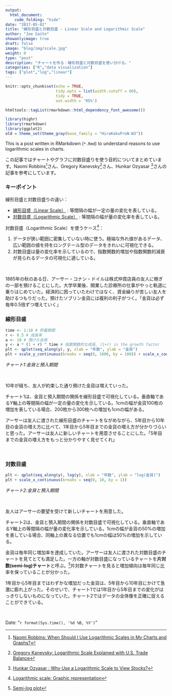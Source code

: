```yaml
---
output:
  html_document:
    code_folding: "hide"
date: "2017-05-02"
title: "線形目盛と対数目盛 - Linear Scale and Logarithmic Scale"
author: "Joe Saito"
showonlyimage: true
draft: false
image: "blog/img/scale.jpg"
weight: 0
type: "post"
description: "チャートを作る：線形目盛と対数目盛を使い分ける。"
categories: ["R","data visualization"]
tags: ["plot","log","linear"]
---
```


```r
knitr::opts_chunk$set(echo = TRUE, 
                      tidy.opts = list(width.cutoff = 60),
                      tidy = TRUE, 
                      out.width = '95%')
```

```r
htmltools::tagList(rmarkdown::html_dependency_font_awesome())
```

```r
library(highr)
library(rmarkdown)
library(ggplot2)
old = theme_set(theme_gray(base_family = "HiraKakuProN-W3"))
```

This is a post written in RMarkdown (`*.Rmd`) to understand reasons to use logarithmic scales in charts. 

この記事ではチャートやグラフに対数目盛りを使う目的についてまとめています。Naomi Robbins^[[Naomi Robbins: When Should I Use Logarithmic Scales in My Charts and Graphs?](https://www.forbes.com/sites/naomirobbins/2012/01/19/when-should-i-use-logarithmic-scales-in-my-charts-and-graphs/3/#4f5ca766d184)]さん、Gregory Kanevsky^[[Gregory Kanevsky: Logarithmic Scale Explained with U.S. Trade Balance](http://novyden.blogspot.jp/2017/06/logarithmic-scale-explained-with-us.html)]さん、Hunkar Ozyasar ^[[Hunkar Ozyasar : Why Use a Logarithmic Scale to View Stocks?](http://finance.zacks.com/use-logarithmic-scale-stocks-8760.html)]さんの記事を参考にしています。

### キーポイント

線形目盛と対数目盛りの違い：

- [線形目盛（Linear Scale）](#linear) : 等間隔の幅が一定の量の変化を表している。
- [対数目盛（Logarithmic Scale）](#log) : 等間隔の幅が量の変化率を表している。

対数目盛（Logarithmic Scale）を使うケース^[[Logarithmic scale: Graphic representation](https://en.wikipedia.org/wiki/Logarithmic_scale#Graphic_representation)]：

1. データが狭い範囲に密集していない時に使う。極端な外れ値があるデータ、広い範囲の値を持をロングテール型のデータをきれいに可視化できる。
2. 対数目盛は量の変化率を示しているので、指数関数的増加や指数関数的減衰が見られるデータの可視化に適している。

&nbsp;

1885年の秋のある日、アーサー・コナン・ドイルは株式仲買店員の友人に稼ぎの一部を預けることにした。大学卒業後、開業した診療所の仕事がやっと軌道に乗りはじめていた。経済的に困っていたわけではなく、資金繰りが苦しい友人を助けるつもりだった。預けたソブリン金貨には複利の利子がつく。「金貨は必ず毎年0.5倍ずつ増えていく」

### 線形目盛 {#linear}

```r
time <- 1:10 # 貯蓄期間
r <- 0.5 # 成長率
a <- 10 # 預けた金貨
y <- a * (1 + r) ^ time # 指数関数的な成長, (1+r) is the growth factor
plt <- qplot(seq_along(y), y, xlab = "年数", ylab = "金貨")
plt + scale_y_continuous(breaks = seq(0, 1000, by = 100)) + scale_x_continuous(breaks = seq(0, 10, by = 1))
```

*チャート1:金貨と預入期間*

&nbsp;

10年が経ち、友人が約束した通り預けた金貨は増えていった。

チャート1は、金貨と預入期間の関係を線形目盛で可視化している。垂直軸であるY軸上の等間隔の幅が一定の量の変化を示している。1cmの幅が金貨100枚の増加を表している場合、200枚から300枚への増加も1cmの幅がある。

アーサーは友人に渡された線形目盛のチャートをながめながら、5年目から10年目の金貨の増え方に比べて、1年目から5年目までの金貨の増え方が分かりづらいと思った。アーサーは友人に新しいチャートを用意させることにした。「5年目までの金貨の増え方をもっと分かりやすく見せてくれ」

&nbsp;

### 対数目盛 {#log}

```r
plt <- qplot(seq_along(y), log(y), xlab = "年数", ylab = "log(金貨)")
plt + scale_x_continuous(breaks = seq(0, 10, by = 1))
```

*チャート2:金貨と預入期間*

&nbsp;

友人はアーサーの要望を受けて新しいチャートを用意した。

チャート2は、金貨と預入期間の関係を対数目盛で可視化している。垂直軸であるY軸上の等間隔の幅が量の変化率を示している。1cmの幅が金貨の50%の増加を表している場合、同軸上の異なる位置でも1cmの幅は50%の増加を示している。

金貨は毎年同じ増加率を達成していた。アーサーは友人に渡された対数目盛のチャートを見てとても満足した。一方の軸が対数目盛になっているチャートを**片対数(semi-log)チャート**と呼ぶ。^[[Semi-log plot](https://en.wikipedia.org/wiki/Semi-log_plot)]片対数チャートを見ると増加傾向は毎年同じ比率を保っていることが分かった。

1年目から5年目まではわずかな増加だった金貨は、5年目から10年目にかけて急激に膨れ上がった。そのせいで、チャート1では1年目から5年目までの変化がはっきりしないものになっていた。チャート2ではデータの全体像を正確に捉えることができている。



&nbsp;

Date: "`r format(Sys.time(), '%d %B, %Y')`"